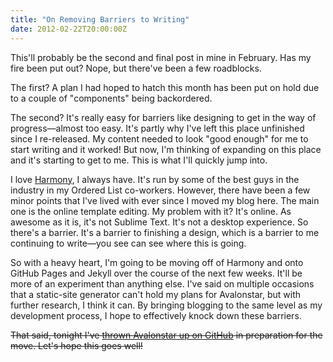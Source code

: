 ```yaml
---
title: "On Removing Barriers to Writing"
date: 2012-02-22T20:00:00Z
---
```


This'll probably be the second and final post in mine in February. Has my fire been put out? Nope, but there've been a few roadblocks.

The first? A plan I had hoped to hatch this month has been put on hold due to a couple of "components" being backordered.

The second? It's really easy for barriers like designing to get in the way of progress—almost too easy. It's partly why I've left this place unfinished since I re-released. My content needed to look "good enough" for me to start writing and it worked! But now, I'm thinking of expanding on this place and it's starting to get to me. This is what I'll quickly jump into.

I love [Harmony][1], I always have. It's run by some of the best guys in the industry in my Ordered List co-workers. However, there have been a few minor points that I've lived with ever since I moved my blog here. The main one is the online template editing. My problem with it? It's online. As awesome as it is, it's not Sublime Text. It's not a desktop experience. So there's a barrier. It's a barrier to finishing a design, which is a barrier to me continuing to write—you see can see where this is going.

So with a heavy heart, I'm going to be moving off of Harmony and onto GitHub Pages and Jekyll over the course of the next few weeks. It'll be more of an experiment than anything else. I've said on multiple occasions that a static-site generator can't hold my plans for Avalonstar, but with further research, I think it can. By bringing blogging to the same level as my development process, I hope to effectively knock down these barriers.

<del>That said, tonight I've [thrown Avalonstar up on GitHub][2] in preparation for the move. Let's hope this goes well!</del>

[1]: http://get.harmonyapp.com/
[2]: https://github.com/avalonstar/avalonstar/
